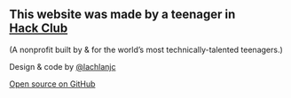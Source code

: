 ## This website was made by a&nbsp;teenager in <a href="https://hackclub.com/" target="_blank">Hack&nbsp;Club</a>

(A nonprofit built by & for the world’s most technically-talented teenagers.)

Design & code by [@lachlanjc](https://lachlanjc.me)

[Open source on GitHub](https://github.com/hackclub/globalcovid)
